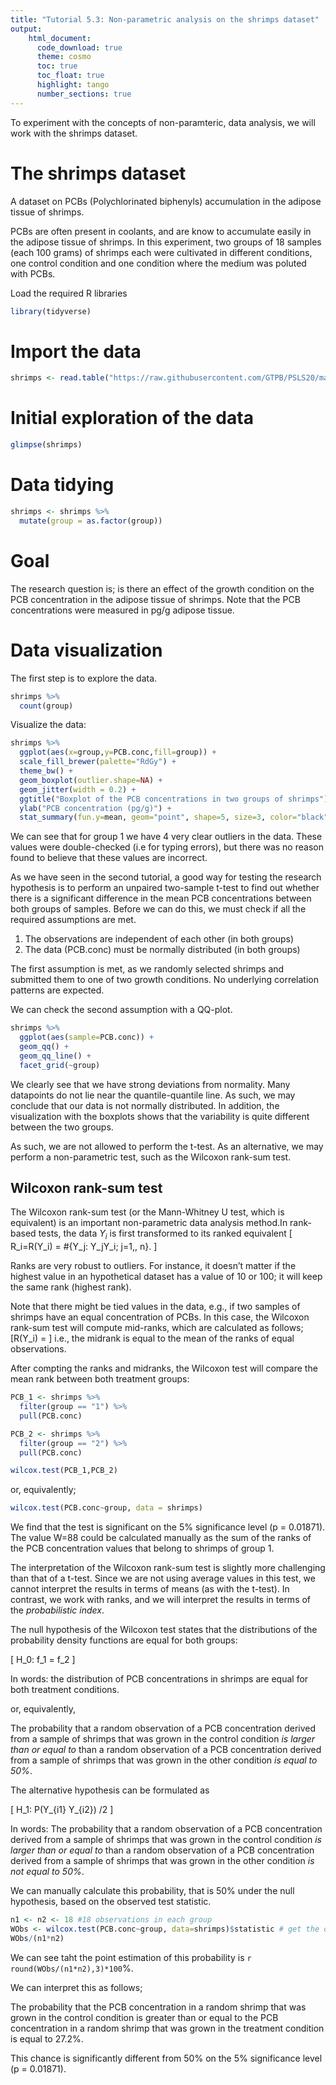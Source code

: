 ```yaml
---
title: "Tutorial 5.3: Non-parametric analysis on the shrimps dataset"   
output:
    html_document:
      code_download: true    
      theme: cosmo
      toc: true
      toc_float: true
      highlight: tango
      number_sections: true
---
```


To experiment with the concepts of non-paramteric,
data analysis, we will work with the shrimps dataset.

# The shrimps dataset

A dataset on PCBs (Polychlorinated biphenyls) accumulation
in the adipose tissue of shrimps.

PCBs are often present in coolants, and are know to accumulate
easily in the adipose tissue of shrimps. In this experiment, two
groups of 18 samples (each 100 grams) of shrimps each were cultivated 
in different conditions, one control condition and one condition 
where the medium was poluted with PCBs.

Load the required R libraries

```r
library(tidyverse)
```

# Import the data

```r
shrimps <- read.table("https://raw.githubusercontent.com/GTPB/PSLS20/master/data/shrimps.txt",header = TRUE)
```

# Initial exploration of the data

```r
glimpse(shrimps)
```

# Data tidying

```r
shrimps <- shrimps %>%
  mutate(group = as.factor(group))
```

# Goal

The research question is; is there an effect of the 
growth condition on the PCB concentration in the adipose 
tissue of shrimps. Note that the PCB concentrations were 
measured in pg/g adipose tissue.

# Data visualization

The first step is to explore the data.

```r
shrimps %>%
  count(group)
```

Visualize the data:

```r
shrimps %>% 
  ggplot(aes(x=group,y=PCB.conc,fill=group)) + 
  scale_fill_brewer(palette="RdGy") +
  theme_bw() +
  geom_boxplot(outlier.shape=NA) + 
  geom_jitter(width = 0.2) +
  ggtitle("Boxplot of the PCB concentrations in two groups of shrimps") +
  ylab("PCB concentration (pg/g)") + 
  stat_summary(fun.y=mean, geom="point", shape=5, size=3, color="black", fill="black")
```

We can see that for group 1 we have 4 very clear outliers
in the data. These values were double-checked (i.e for
typing errors), but there was no reason found to believe
that these values are incorrect.

As we have seen in the second tutorial, a good way for
testing the research hypothesis is to perform an unpaired
two-sample t-test to find out whether there is a significant
difference in the mean PCB concentrations between both groups
of samples. Before we can do this, we must check if all the 
required assumptions are met.

1. The observations are independent of each other (in both groups)
2. The data (PCB.conc) must be normally distributed (in both groups)

The first assumption is met, as we randomly selected shrimps and
submitted them to one of two growth conditions. No underlying
correlation patterns are expected.

We can check the second assumption with a QQ-plot.

```r
shrimps %>% 
  ggplot(aes(sample=PCB.conc)) +
  geom_qq() +
  geom_qq_line() + 
  facet_grid(~group)
```

We clearly see that we have strong deviations from
normality. Many datapoints do not lie near the quantile-quantile
line. As such, we may conclude that our data is not normally distributed.
In addition, the visualization with the boxplots shows that the
variability is quite different between the two groups.

As such, we are not allowed to perform the t-test. 
As an alternative, we may perform a non-parametric
test, such as the Wilcoxon rank-sum test.

## Wilcoxon rank-sum test

The Wilcoxon rank-sum test (or the Mann-Whitney U test,
which is equivalent) is an important non-parametric data
analysis method.In rank-based tests, the data $Y_i$ is
first transformed to its ranked equivalent
\[ R_i=R(Y_i) = \#\{Y_j: Y_j\leq Y_i; j=1,\ldots, n\}. \]

Ranks are very robust to outliers. For instance, it doesn't
matter if the highest value in an hypothetical dataset has a 
value of 10 or 100; it will keep the same rank (highest rank).

Note that there might be tied values in the data, e.g., if
two samples of shrimps have an equal concentration of PCBs.
In this case, the Wilcoxon rank-sum test will compute
mid-ranks, which are calculated as follows;
\[R(Y_i) = \frac{\sum\limits_{\forall j : Y_j=Y_i}R(Y_j)}{\#{\forall j:Y_j=Y_i}}  \]
i.e., the midrank is equal to the mean of the ranks of equal
observations.

After compting the ranks and midranks, the Wilcoxon test will
compare the mean rank between both treatment groups:

```r
PCB_1 <- shrimps %>%
  filter(group == "1") %>%
  pull(PCB.conc)

PCB_2 <- shrimps %>%
  filter(group == "2") %>%
  pull(PCB.conc)

wilcox.test(PCB_1,PCB_2)
```

or, equivalently;

```r
wilcox.test(PCB.conc~group, data = shrimps)
```
 
We find that the test is significant on the 5%
significance level (p = 0.01871). The value W=88
could be calculated manually as the sum of the ranks
of the PCB concentration values that belong to 
shrimps of group 1.

The interpretation of the Wilcoxon rank-sum test is
slightly more challenging than that of a t-test.
Since we are not using average values in this test,
we cannot interpret the results in terms of means
(as with the t-test). In contrast, we work with ranks,
and we will interpret the results in terms of the
*probabilistic index*.

The null hypothesis of the Wilcoxon test states that
the distributions of the probability density functions
are equal for both groups:

\[ H_0: f_1 = f_2 \]

In words: the distribution of PCB concentrations in 
shrimps are equal for both treatment conditions.

or, equivalently,

The probability that a random observation of a PCB
concentration derived from a sample of shrimps that
was grown in the control condition *is larger than or equal to*
than a random observation of a PCB concentration 
derived from a sample of shrimps that was grown in 
the other condition *is equal to 50%*.

The alternative hypothesis can be formulated as

\[ H_1: P(Y_{i1} \geq Y_{i2}) \ne 1/2 \]

In words: The probability that a random observation of a 
PCB concentration derived from a sample of shrimps that
was grown in the control condition *is larger than or equal to*
than a random observation of a PCB concentration 
derived from a sample of shrimps that was grown in 
the other condition *is not equal to 50%*.

We can manually calculate this probability, that is 50% 
under the null hypothesis, based on the observed test statistic.

```r
n1 <- n2 <- 18 #18 observations in each group
WObs <- wilcox.test(PCB.conc~group, data=shrimps)$statistic # get the observed test statistic
WObs/(n1*n2)
```

We can see taht the point estimation of this probability 
is `r round(WObs/(n1*n2),3)*100`%.

We can interpret this as follows;

The probability that the PCB concentration in a random
shrimp that was grown in the control condition is 
greater than or equal to the PCB concentration in a random
shrimp that was grown in the treatment condition is
equal to 27.2%.

This chance is significantly different from 50% on the
5% significance level (p = 0.01871).






